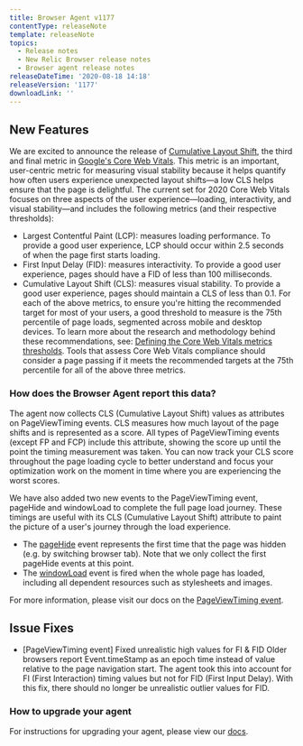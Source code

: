 ```yaml
---
title: Browser Agent v1177
contentType: releaseNote
template: releaseNote
topics:
  - Release notes
  - New Relic Browser release notes
  - Browser agent release notes
releaseDateTime: '2020-08-18 14:18'
releaseVersion: '1177'
downloadLink: ''
---
```


## New Features

We are excited to announce the release of [Cumulative Layout Shift](https://web.dev/cls/), the third and final metric in [Google's Core Web Vitals](https://web.dev/vitals/). This metric is an important, user-centric metric for measuring visual stability because it helps quantify how often users experience unexpected layout shifts—a low CLS helps ensure that the page is delightful. The current set for 2020 Core Web Vitals focuses on three aspects of the user experience—loading, interactivity, and visual stability—and includes the following metrics (and their respective thresholds):

* Largest Contentful Paint (LCP): measures loading performance. To provide a good user experience, LCP should occur within 2.5 seconds of when the page first starts loading.
* First Input Delay (FID): measures interactivity. To provide a good user experience, pages should have a FID of less than 100 milliseconds.
* Cumulative Layout Shift (CLS): measures visual stability. To provide a good user experience, pages should maintain a CLS of less than 0.1. For each of the above metrics, to ensure you're hitting the recommended target for most of your users, a good threshold to measure is the 75th percentile of page loads, segmented across mobile and desktop devices. To learn more about the research and methodology behind these recommendations, see: [Defining the Core Web Vitals metrics thresholds](https://web.dev/defining-core-web-vitals-thresholds/). Tools that assess Core Web Vitals compliance should consider a page passing if it meets the recommended targets at the 75th percentile for all of the above three metrics.

### How does the Browser Agent report this data?

The agent now collects CLS (Cumulative Layout Shift) values as attributes on PageViewTiming events. CLS measures how much layout of the page shifts and is represented as a score. All types of PageViewTiming events (except FP and FCP) include this attribute, showing the score up until the point the timing measurement was taken. You can now track your CLS score throughout the page loading cycle to better understand and focus your optimization work on the moment in time where you are experiencing the worst scores.

We have also added two new events to the PageViewTiming event, pageHide and windowLoad to complete the full page load journey. These timings are useful with its CLS (Cumulative Layout Shift) attribute to paint the picture of a user's journey through the load experience.

* The [pageHide](https://developer.mozilla.org/en-US/docs/Web/API/Window/pagehide_event) event represents the first time that the page was hidden (e.g. by switching browser tab). Note that we only collect the first pageHide events at this point.
* The [windowLoad](https://developer.mozilla.org/en-US/docs/Web/API/Window/load_event) event is fired when the whole page has loaded, including all dependent resources such as stylesheets and images.

For more information, please visit our docs on the [PageViewTiming event](https://docs.newrelic.com/docs/browser/new-relic-browser/page-load-timing-resources/pageviewtiming-async-or-dynamic-page-details).

## Issue Fixes

* \[PageViewTiming event] Fixed unrealistic high values for FI & FID Older browsers report Event.timeStamp as an epoch time instead of value relative to the page navigation start. The agent took this into account for FI (First Interaction) timing values but not for FID (First Input Delay). With this fix, there should no longer be unrealistic outlier values for FID.

### How to upgrade your agent

For instructions for upgrading your agent, please view our [docs](https://docs.newrelic.com/docs/browser/new-relic-browser/installation/update-browser-agent).
